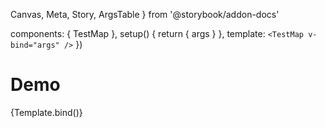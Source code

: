   Canvas,
  Meta,
  Story,
  ArgsTable
} from '@storybook/addon-docs'

  components: { TestMap },
  setup() {
    return {
      args
    }
  },
  template: `
   <TestMap v-bind="args" />
  `
})

<Meta
  title='Maps/test'
  component={TestMap}
/>

# Demo

<ArgsTable of={TestMap} />

<Canvas>
  <Story
    name='test'
  >
    {Template.bind()}
  </Story>
</Canvas>

